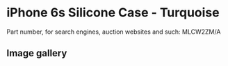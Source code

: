 
# iPhone 6s Silicone Case - Turquoise

Part number, for search engines, auction websites and such: MLCW2ZM/A

## Image gallery

<div style={{ width: "768px" }}>
  <GalleryComponent
    images={[
      {
        original: "/everysource/MLCW2.webp",
        thumbnail: "/everypreview/MLCW2.webp",
      },
      {
        original: "/everysource/MLCW2_AV1_GOLD.webp",
        thumbnail: "/everypreview/MLCW2_AV1_GOLD.webp",
      },
      {
        original: "/everysource/MLCW2_AV1_SILVER.webp",
        thumbnail: "/everypreview/MLCW2_AV1_SILVER.webp",
      },
      {
        original: "/everysource/MLCW2_AV1_SPACE_GRAY.webp",
        thumbnail: "/everypreview/MLCW2_AV1_SPACE_GRAY.webp",
      },
      {
        original: "/everysource/MLCW2_AV2.webp",
        thumbnail: "/everypreview/MLCW2_AV2.webp",
      },
      {
        original: "/everysource/MLCW2_AV3.webp",
        thumbnail: "/everypreview/MLCW2_AV3.webp",
      }
    ]}
  />
</div>